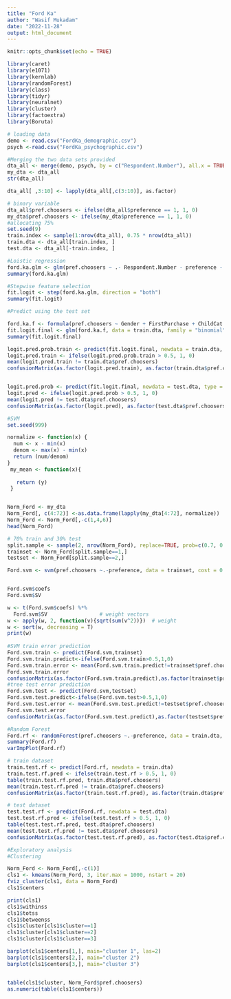 ```yaml
---
title: "Ford Ka"
author: "Wasif Mukadam"
date: "2022-11-28"
output: html_document
---
```


```r
knitr::opts_chunk$set(echo = TRUE)
```

```r
library(caret)
library(e1071)
library(kernlab)
library(randomForest)
library(class)
library(tidyr)
library(neuralnet)
library(cluster)
library(factoextra)
library(Boruta)
```

```r
# loading data
demo <- read.csv("FordKa_demographic.csv")
psych <-read.csv("FordKa_psychographic.csv")
```

```r
#Merging the two data sets provided
dta_all <- merge(demo, psych, by = c("Respondent.Number"), all.x = TRUE)
my_dta <- dta_all
str(dta_all)

dta_all[ ,3:10] <- lapply(dta_all[,c(3:10)], as.factor)
```

```r
# binary variable 
dta_all$pref.choosers <- ifelse(dta_all$preference == 1, 1, 0)
my_dta$pref.choosers <- ifelse(my_dta$preference == 1, 1, 0)
#allocating 75%
set.seed(9)
train.index <- sample(1:nrow(dta_all), 0.75 * nrow(dta_all))
train.dta <- dta_all[train.index, ]
test.dta <- dta_all[-train.index, ]

```

```r
#Loistic regression 
ford.ka.glm <- glm(pref.choosers ~ .- Respondent.Number - preference - Age - Children, data = train.dta, family = "binomial")
summary(ford.ka.glm)

#Stepwise feature selection
fit.logit <- step(ford.ka.glm, direction = "both")
summary(fit.logit)

#Predict using the test set

ford.ka.f <- formula(pref.choosers ~ Gender + FirstPurchase + ChildCat + Q5 +Q7 + Q12 + Q20 + Q29 + Q30 + Q34 + Q39 + Q49 + Q52)
fit.logit.final <- glm(ford.ka.f, data = train.dta, family = "binomial")
summary(fit.logit.final)

logit.pred.prob.train <- predict(fit.logit.final, newdata = train.dta, type = "response")
logit.pred.train <- ifelse(logit.pred.prob.train > 0.5, 1, 0)
mean(logit.pred.train != train.dta$pref.choosers)
confusionMatrix(as.factor(logit.pred.train), as.factor(train.dta$pref.choosers), mode = "everything")


logit.pred.prob <- predict(fit.logit.final, newdata = test.dta, type = "response")
logit.pred <- ifelse(logit.pred.prob > 0.5, 1, 0)
mean(logit.pred != test.dta$pref.choosers)
confusionMatrix(as.factor(logit.pred), as.factor(test.dta$pref.choosers), mode = "everything")
```

```r
#SVM
set.seed(999)

normalize <- function(x) {
  num <- x - min(x)
  denom <- max(x) - min(x)
  return (num/denom)
}
 my_mean <- function(x){
   
   return (y)
 }


Norm_Ford <- my_dta
Norm_Ford[, c(4:72)] <-as.data.frame(lapply(my_dta[4:72], normalize))
Norm_Ford <- Norm_Ford[,-c(1,4,6)]
head(Norm_Ford)

# 70% train and 30% test
split.sample <- sample(2, nrow(Norm_Ford), replace=TRUE, prob=c(0.7, 0.3))
trainset <- Norm_Ford[split.sample==1,]
testset <- Norm_Ford[split.sample==2,]  

Ford.svm <- svm(pref.choosers ~.-preference, data = trainset, cost = 0.01, kernel = 'linear')


Ford.svm$coefs
Ford.svm$SV

w <- t(Ford.svm$coefs) %*% 
  Ford.svm$SV                 # weight vectors
w <- apply(w, 2, function(v){sqrt(sum(v^2))})  # weight
w <- sort(w, decreasing = T)
print(w)
 
#SVM train error prediction 
Ford.svm.train <- predict(Ford.svm,trainset)
Ford.svm.train.predict<-ifelse(Ford.svm.train>0.5,1,0)
Ford.svm.train.error <- mean(Ford.svm.train.predict!=trainset$pref.choosers)
Ford.svm.train.error
confusionMatrix(as.factor(Ford.svm.train.predict),as.factor(trainset$pref.choosers))
#tree test error prediction 
Ford.svm.test <- predict(Ford.svm,testset)
Ford.svm.test.predict<-ifelse(Ford.svm.test>0.5,1,0)
Ford.svm.test.error <- mean(Ford.svm.test.predict!=testset$pref.choosers)
Ford.svm.test.error
confusionMatrix(as.factor(Ford.svm.test.predict),as.factor(testset$pref.choosers))
```

```r
#Random Forest
Ford.rf <- randomForest(pref.choosers ~.-preference, data = train.dta, importance = TRUE)
summary(Ford.rf)
varImpPlot(Ford.rf)

# train dataset 
train.test.rf <- predict(Ford.rf, newdata = train.dta)
train.test.rf.pred <- ifelse(train.test.rf > 0.5, 1, 0)
table(train.test.rf.pred, train.dta$pref.choosers)
mean(train.test.rf.pred != train.dta$pref.choosers)
confusionMatrix(as.factor(train.test.rf.pred), as.factor(train.dta$pref.choosers))

# test dataset 
test.test.rf <- predict(Ford.rf, newdata = test.dta)
test.test.rf.pred <- ifelse(test.test.rf > 0.5, 1, 0)
table(test.test.rf.pred, test.dta$pref.choosers)
mean(test.test.rf.pred != test.dta$pref.choosers)
confusionMatrix(as.factor(test.test.rf.pred), as.factor(test.dta$pref.choosers))
```


```r
#Exploratory analysis
#Clustering 

Norm_Ford <- Norm_Ford[,-c(1)]
cls1 <- kmeans(Norm_Ford, 3, iter.max = 1000, nstart = 20)
fviz_cluster(cls1, data = Norm_Ford)
cls1$centers

print(cls1)
cls1$withinss
cls1$totss
cls1$betweenss
cls1$cluster[cls1$cluster==1]
cls1$cluster[cls1$cluster==2]
cls1$cluster[cls1$cluster==3]

barplot(cls1$centers[1,], main="cluster 1", las=2)
barplot(cls1$centers[2,], main="cluster 2")
barplot(cls1$centers[3,], main="cluster 3")


table(cls1$cluster, Norm_Ford$pref.choosers)
as.numeric(table(cls1$centers))



```

```r

```